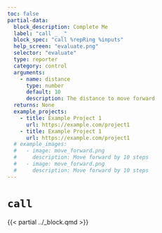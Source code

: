 ```yaml
---
toc: false
partial-data:
  block_description: Complete Me
  label: "call _ _"
  block_spec: "call %repRing %inputs"
  help_screen: "evaluate.png"
  selector: "evaluate"
  type: reporter
  category: control
  arguments:
    - name: distance
      type: number
      default: 10
      description: The distance to move forward
  returns: None
  example_projects:
    - title: Example Project 1
      url: https://example.com/project1
    - title: Example Project 1
      url: https://example.com/project1
  # example_images:
  #   - image: move_forward.png
  #     description: Move forward by 10 steps
  #   - image: move_forward.png
  #     description: Move forward by 10 steps
---
```


# `call` { .unnumbered }

{{< partial ../_block.qmd >}}
